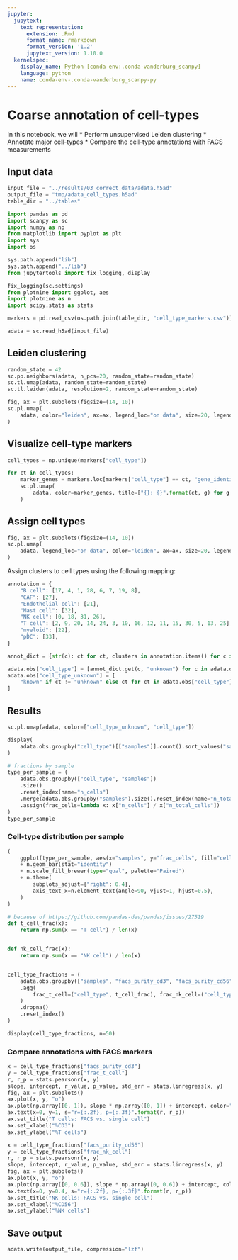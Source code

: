 ```yaml
---
jupyter:
  jupytext:
    text_representation:
      extension: .Rmd
      format_name: rmarkdown
      format_version: '1.2'
      jupytext_version: 1.10.0
  kernelspec:
    display_name: Python [conda env:.conda-vanderburg_scanpy]
    language: python
    name: conda-env-.conda-vanderburg_scanpy-py
---
```


# Coarse annotation of cell-types

In this notebook, we will
 * Perform unsupervised Leiden clustering
 * Annotate major cell-types
 * Compare the cell-type annotations with FACS measurements


## Input data

```python
input_file = "../results/03_correct_data/adata.h5ad"
output_file = "tmp/adata_cell_types.h5ad"
table_dir = "../tables"
```


```python
import pandas as pd
import scanpy as sc
import numpy as np
from matplotlib import pyplot as plt
import sys
import os

sys.path.append("lib")
sys.path.append("../lib")
from jupytertools import fix_logging, display

fix_logging(sc.settings)
from plotnine import ggplot, aes
import plotnine as n
import scipy.stats as stats
```


```python
markers = pd.read_csv(os.path.join(table_dir, "cell_type_markers.csv"))
```

```python
adata = sc.read_h5ad(input_file)
```

## Leiden clustering

```python
random_state = 42
sc.pp.neighbors(adata, n_pcs=20, random_state=random_state)
sc.tl.umap(adata, random_state=random_state)
sc.tl.leiden(adata, resolution=2, random_state=random_state)
```

```python
fig, ax = plt.subplots(figsize=(14, 10))
sc.pl.umap(
    adata, color="leiden", ax=ax, legend_loc="on data", size=20, legend_fontoutline=3
)
```

## Visualize cell-type markers

```python
cell_types = np.unique(markers["cell_type"])
```

```python
for ct in cell_types:
    marker_genes = markers.loc[markers["cell_type"] == ct, "gene_identifier"]
    sc.pl.umap(
        adata, color=marker_genes, title=["{}: {}".format(ct, g) for g in marker_genes]
    )
```

## Assign cell types
```python
fig, ax = plt.subplots(figsize=(14, 10))
sc.pl.umap(
    adata, legend_loc="on data", color="leiden", ax=ax, size=20, legend_fontoutline=3
)
```

Assign clusters to cell types using the following mapping:

```python
annotation = {
    "B cell": [17, 4, 1, 28, 6, 7, 19, 8],
    "CAF": [27],
    "Endothelial cell": [21],
    "Mast cell": [32],
    "NK cell": [0, 18, 31, 26],
    "T cell": [2, 9, 20, 14, 24, 3, 10, 16, 12, 11, 15, 30, 5, 13, 25],
    "myeloid": [22],
    "pDC": [33],
}
```


```python
annot_dict = {str(c): ct for ct, clusters in annotation.items() for c in clusters}
```

```python
adata.obs["cell_type"] = [annot_dict.get(c, "unknown") for c in adata.obs["leiden"]]
adata.obs["cell_type_unknown"] = [
    "known" if ct != "unknown" else ct for ct in adata.obs["cell_type"]
]
```

## Results

```python
sc.pl.umap(adata, color=["cell_type_unknown", "cell_type"])
```

```python
display(
    adata.obs.groupby("cell_type")[["samples"]].count().sort_values("samples"), n=50
)
```

```python
# fractions by sample
type_per_sample = (
    adata.obs.groupby(["cell_type", "samples"])
    .size()
    .reset_index(name="n_cells")
    .merge(adata.obs.groupby("samples").size().reset_index(name="n_total_cells"))
    .assign(frac_cells=lambda x: x["n_cells"] / x["n_total_cells"])
)
type_per_sample
```

### Cell-type distribution per sample
```python
(
    ggplot(type_per_sample, aes(x="samples", y="frac_cells", fill="cell_type"))
    + n.geom_bar(stat="identity")
    + n.scale_fill_brewer(type="qual", palette="Paired")
    + n.theme(
        subplots_adjust={"right": 0.4},
        axis_text_x=n.element_text(angle=90, vjust=1, hjust=0.5),
    )
)
```

```python
# because of https://github.com/pandas-dev/pandas/issues/27519
def t_cell_frac(x):
    return np.sum(x == "T cell") / len(x)


def nk_cell_frac(x):
    return np.sum(x == "NK cell") / len(x)


cell_type_fractions = (
    adata.obs.groupby(["samples", "facs_purity_cd3", "facs_purity_cd56"])
    .agg(
        frac_t_cell=("cell_type", t_cell_frac), frac_nk_cell=("cell_type", nk_cell_frac)
    )
    .dropna()
    .reset_index()
)
```

```python
display(cell_type_fractions, n=50)
```

### Compare annotations with FACS markers


```python
x = cell_type_fractions["facs_purity_cd3"]
y = cell_type_fractions["frac_t_cell"]
r, r_p = stats.pearsonr(x, y)
slope, intercept, r_value, p_value, std_err = stats.linregress(x, y)
fig, ax = plt.subplots()
ax.plot(x, y, "o")
ax.plot(np.array([0, 1]), slope * np.array([0, 1]) + intercept, color="black")
ax.text(x=0, y=1, s="r={:.2f}, p={:.3f}".format(r, r_p))
ax.set_title("T cells: FACS vs. single cell")
ax.set_xlabel("%CD3")
ax.set_ylabel("%T cells")
```

```python
x = cell_type_fractions["facs_purity_cd56"]
y = cell_type_fractions["frac_nk_cell"]
r, r_p = stats.pearsonr(x, y)
slope, intercept, r_value, p_value, std_err = stats.linregress(x, y)
fig, ax = plt.subplots()
ax.plot(x, y, "o")
ax.plot(np.array([0, 0.6]), slope * np.array([0, 0.6]) + intercept, color="black")
ax.text(x=0, y=0.4, s="r={:.2f}, p={:.3f}".format(r, r_p))
ax.set_title("NK cells: FACS vs. single cell")
ax.set_xlabel("%CD56")
ax.set_ylabel("%NK cells")
```

## Save output

```python
adata.write(output_file, compression="lzf")
```
